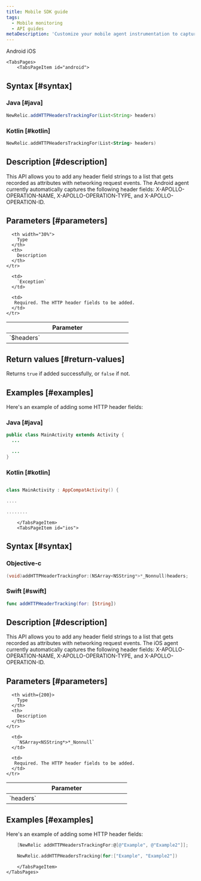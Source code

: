 ```yaml
---
title: Mobile SDK guide
tags:
  - Mobile monitoring
  - API guides
metaDescription: 'Customize your mobile agent instrumentation to capture specific HTTP header fields.'
---
```


<Tabs>
	<TabsBar>
        <TabsBarItem id="android">
            Android
        </TabsBarItem>
        <TabsBarItem id="ios">
            iOS
        </TabsBarItem>
    </TabsBar>

    <TabsPages>
        <TabsPageItem id="android">
## Syntax [#syntax]

### Java [#java]

```java
NewRelic.addHTTPHeadersTrackingFor(List<String> headers)
```

### Kotlin [#kotlin]

```kotlin
NewRelic.addHTTPHeadersTrackingFor(List<String> headers)
```

## Description [#description]

This API allows you to add any header field strings to a list that gets recorded as attributes with networking request events. 
The Android agent currently automatically captures the following header fields: X-APOLLO-OPERATION-NAME, X-APOLLO-OPERATION-TYPE, and X-APOLLO-OPERATION-ID.

## Parameters [#parameters]

<table>
  <thead>
    <tr>
      <th width="30%">
        Parameter
      </th>

      <th width="30%">
        Type
      </th>
      <th>
        Description
      </th>
    </tr>
  </thead>

  <tbody>
    <tr>
      <td>
        `$headers`
      </td>

      <td>
        `Exception`
      </td> 

      <td>
       Required. The HTTP header fields to be added.
      </td>
    </tr>
  </tbody>
</table>

## Return values [#return-values]

Returns `true` if added successfully, or `false` if not.

## Examples [#examples]

Here's an example of adding some HTTP header fields:

### Java [#java]

```java
public class MainActivity extends Activity {
  ...

  ...
}
```

### Kotlin [#kotlin]

```kotlin

class MainActivity : AppCompatActivity() {

....

........
```
        </TabsPageItem>
        <TabsPageItem id="ios">

## Syntax [#syntax]

### Objective-c

```objectivec
(void)addHTTPHeaderTrackingFor:(NSArray<NSString*>*_Nonnull)headers;
```

### Swift [#swift]

```swift
func addHTTPHeaderTracking(for: [String])
```

## Description [#description]

This API allows you to add any header field strings to a list that gets recorded as attributes with networking request events.
The iOS agent currently automatically captures the following header fields: X-APOLLO-OPERATION-NAME, X-APOLLO-OPERATION-TYPE, and X-APOLLO-OPERATION-ID.

## Parameters [#parameters]

<table>
  <thead>
    <tr>
      <th width="30%">
        Parameter
      </th>

      <th width={200}>
        Type
      </th>
      <th>
        Description
      </th>
    </tr>
  </thead>

  <tbody>
    <tr>
      <td>
        `headers`
      </td>

      <td>
        `NSArray<NSString*>*_Nonnull`
      </td> 

      <td>
       Required. The HTTP header fields to be added.
      </td>
    </tr>

  </tbody>
</table>


## Examples [#examples]

Here's an example of adding some HTTP header fields:

```objectivec
    [NewRelic addHTTPHeadersTrackingFor:@[@"Example", @"Example2"]];
```

```swift
    NewRelic.addHTTPHeadersTracking(for:["Example", "Example2"])
```

        </TabsPageItem>
    </TabsPages>
</Tabs>

